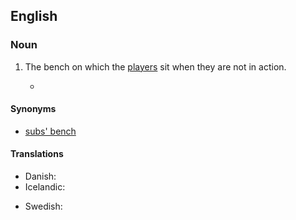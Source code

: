 ==English==

===Noun===
{{en-noun|es|head=[[substitutes]]' [[bench]]}}

# {{football}} The bench on which the [[player]]s sit when they are not in action.
#*{{quote-news
|year=2012
|date=June 19
|author=Phil McNulty
|title=England 1-0 Ukraine
|work=BBC Sport
|url=http://www.bbc.co.uk/sport/0/football/18181971
|page=
|passage=Oleg Blokhin's side lost the talismanic Andriy Shevchenko to the '''substitutes' bench''' because of a knee injury but still showed enough to put England through real turmoil in spells.}}

====Synonyms====
* [[subs' bench]]

====Translations====
{{trans-top|the bench on which substitutes sit}}
* Danish: {{t-|da|udskiftningsbænk|c}}
* Icelandic: {{t-|is|varamannabekkur|m}}
{{trans-mid}}
* Swedish: {{t-|sv|avbytarbänk|c}}
{{trans-bottom}}